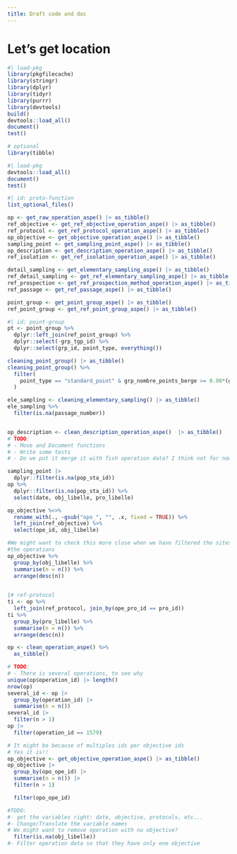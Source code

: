```yaml
---
title: Draft code and doc
---
```


# Let's get location

```r
#| load-pkg
library(pkgfilecache)
library(stringr)
library(dplyr)
library(tidyr)
library(purrr)
library(devtools)
build()
devtools::load_all()
document()
test()

# optional
library(tibble)
```

```r
#| load-pkg
devtools::load_all()
document()
test()
```


```r
#| id: proto-function
list_optional_files()

op <- get_raw_operation_aspe() |> as_tibble()
ref_objective <- get_ref_objective_operation_aspe() |> as_tibble()
ref_protocol <- get_ref_protocol_operation_aspe() |> as_tibble()
op_objective <- get_objective_operation_aspe() |> as_tibble()
sampling_point <- get_sampling_point_aspe() |> as_tibble()
op_description <- get_description_operation_aspe() |> as_tibble()
ref_isolation <- get_ref_isolation_operation_aspe() |> as_tibble()

detail_sampling <- get_elementary_sampling_aspe() |> as_tibble()
ref_detail_sampling <- get_ref_elementary_sampling_aspe() |> as_tibble()
ref_prospection <- get_ref_prospection_method_operation_aspe() |> as_tibble()
ref_passage <- get_ref_passage_aspe() |> as_tibble()

point_group <- get_point_group_aspe() |> as_tibble()
ref_point_group <- get_ref_point_group_aspe() |> as_tibble()
```

```r
#| id: point-group
pt <- point_group %>%
  dplyr::left_join(ref_point_group) %>%
  dplyr::select(-grp_tgp_id) %>%
  dplyr::select(grp_id, point_type, everything())

cleaning_point_group() |> as_tibble()
cleaning_point_group() %>%
  filter(
    point_type == "standard_point" & grp_nombre_points_berge >= 0.90*(grp_nombre)
  )


````


```r
ele_sampling <- cleaning_elementary_sampling() |> as_tibble()
ele_sampling %>%
  filter(is.na(passage_number))
```

```r


```

```r
op_description <- clean_description_operation_aspe()  |> as_tibble()
# TODO:
# - Move and Document functions
# - Write some tests
# - Do we put it merge it with fish operation data? I think not for now
```


```r
sampling_point |>
  dplyr::filter(is.na(pop_sta_id))
op %>%
  dplyr::filter(is.na(pop_sta_id)) %>%
  select(date, obj_libelle, pro_libelle)

op_objective %<>%
  rename_with(., ~gsub("opo_", "", .x, fixed = TRUE)) %>%
  left_join(ref_objective) %>%
  select(ope_id, obj_libelle)

#We might want to check this more close when we have filtered the sites and
#the operations
op_objective %>%
  group_by(obj_libelle) %>%
  summarise(n = n()) %>%
  arrange(desc(n))
  
```

```r
|# ref-protocol
ti <- op %>%
  left_join(ref_protocol, join_by(ope_pro_id == pro_id))
ti %>%
  group_by(pro_libelle) %>%
  summarise(n = n()) %>%
  arrange(desc(n))
```



```r
op <- clean_operation_aspe() %>%
  as_tibble()

# TODO:
# - There is several operations, to see why
unique(op$operation_id) |> length()
nrow(op)
several_id <- op |>
  group_by(operation_id) |>
  summarise(n = n())
several_id |>
  filter(n > 1)
op |>
  filter(operation_id == 1579)

# It might be because of multiples ids per objective ids 
# Yes it is!!
op_objective <- get_objective_operation_aspe() |> as_tibble()
op_objective |>
  group_by(opo_ope_id) |>
  summarise(n = n()) |>
  filter(n > 1)

  filter(opo_ope_id)


```


```r
#TODO:
#- get the variables right: date, objective, protocols, etc...
#- Change/Translate the variable names
# We might want to remove operation with no objective?
  filter(is.na(obj_libelle))
#- Filter operation data so that they have only one objective
```


